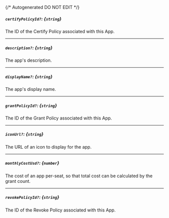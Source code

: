{/* Autogenerated DO NOT EDIT  */}
##### `certifyPolicyId?`: *{`string`}*
The ID of the Certify Policy associated with this App.

---
##### `description?`: *{`string`}*
The app's description.

---
##### `displayName?`: *{`string`}*
The app's display name.

---
##### `grantPolicyId?`: *{`string`}*
The ID of the Grant Policy associated with this App.

---
##### `iconUrl?`: *{`string`}*
The URL of an icon to display for the app.

---
##### `monthlyCostUsd?`: *{`number`}*
The cost of an app per\-seat, so that total cost can be calculated by the grant count.

---
##### `revokePolicyId?`: *{`string`}*
The ID of the Revoke Policy associated with this App.

